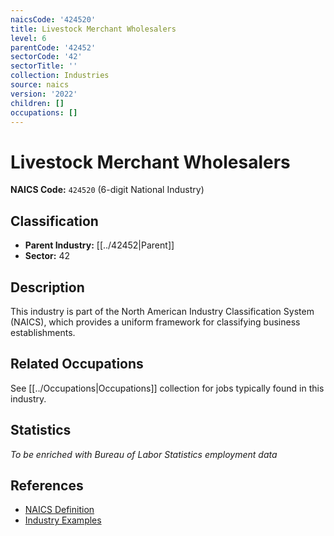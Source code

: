 ```yaml
---
naicsCode: '424520'
title: Livestock Merchant Wholesalers
level: 6
parentCode: '42452'
sectorCode: '42'
sectorTitle: ''
collection: Industries
source: naics
version: '2022'
children: []
occupations: []
---
```

# Livestock Merchant Wholesalers

**NAICS Code:** `424520` (6-digit National Industry)

## Classification

- **Parent Industry:** [[../42452|Parent]]
- **Sector:** 42

## Description

This industry is part of the North American Industry Classification System (NAICS), which provides a uniform framework for classifying business establishments.

## Related Occupations

See [[../Occupations|Occupations]] collection for jobs typically found in this industry.

## Statistics

*To be enriched with Bureau of Labor Statistics employment data*

## References

- [NAICS Definition](https://www.census.gov/naics/)
- [Industry Examples](https://www.census.gov/naics/2022NAICS/)
